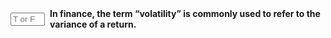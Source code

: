 ::: {.question-block}

<form onsubmit="event.preventDefault(); checkAnswerBox('module2_tf_q95','F')" style="display: flex; align-items: center; gap: 8px;">
<input type="text" id="module2_tf_q95" name="module2_tf_q95" maxlength="1" placeholder="T or F"
         style="width: 55px;" data-correct-answer="F" /> <label for="module2_tf_q95"><strong>In finance, the term "volatility" is commonly used to refer to the variance of a return.</strong></label>
</form>

<div id="feedback-module2_tf_q95" class="feedback" data-status="" style="display:none;">
The sentence is FALSE. The provided text clarifies that in finance, the standard deviation of a return, not the variance, is also referred to as its volatility.
</div>
:::